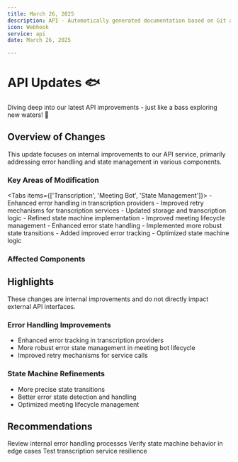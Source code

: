 ```yaml
---
title: March 26, 2025
description: API - Automatically generated documentation based on Git activity.
icon: Webhook
service: api
date: March 26, 2025

---
```


# API Updates 🐟

<Callout type="info">
  Diving deep into our latest API improvements - just like a bass exploring new waters! 🎣
</Callout>

## Overview of Changes

This update focuses on internal improvements to our API service, primarily addressing error handling and state management in various components.

### Key Areas of Modification

<Tabs items={['Transcription', 'Meeting Bot', 'State Management']}>
  <Tab value="Transcription">
    - Enhanced error handling in transcription providers
    - Improved retry mechanisms for transcription services
    - Updated storage and transcription logic
  </Tab>
  <Tab value="Meeting Bot">
    - Refined state machine implementation
    - Improved meeting lifecycle management
    - Enhanced error state handling
  </Tab>
  <Tab value="State Management">
    - Implemented more robust state transitions
    - Added improved error tracking
    - Optimized state machine logic
  </Tab>
</Tabs>

### Affected Components

<Files>
  <Folder name="api_server">
    <Folder name="baas_engine">
      <File name="transcriber" />
      <File name="meeting_bot" />
    </Folder>
    <Folder name="baas_handler">
      <File name="bots" />
    </Folder>
  </Folder>
  <Folder name="meeting_bot">
    <Folder name="recording_server">
      <File name="state-machine" />
      <File name="events" />
    </Folder>
  </Folder>
</Files>

## Highlights

<Callout type="warn">
  These changes are internal improvements and do not directly impact external API interfaces.
</Callout>

### Error Handling Improvements
- Enhanced error tracking in transcription providers
- More robust error state management in meeting bot lifecycle
- Improved retry mechanisms for service calls

### State Machine Refinements
- More precise state transitions
- Better error state detection and handling
- Optimized meeting lifecycle management

## Recommendations

<Steps>
  <Step>Review internal error handling processes</Step>
  <Step>Verify state machine behavior in edge cases</Step>
  <Step>Test transcription service resilience</Step>
</Steps>